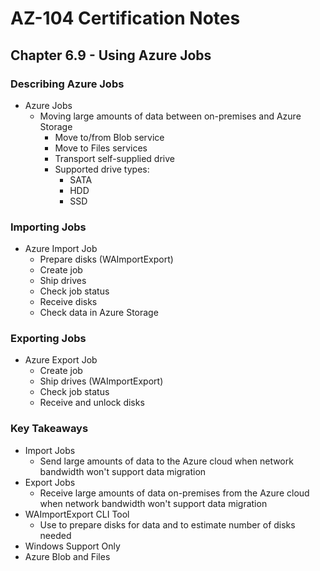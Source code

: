 # AZ-104 Certification Notes
## Chapter 6.9 - Using Azure Jobs

### Describing Azure Jobs
* Azure Jobs
	* Moving large amounts of data between on-premises and Azure Storage
		* Move to/from Blob service
		* Move to Files services
		* Transport self-supplied drive
		* Supported drive types:
			* SATA
			* HDD
			* SSD

### Importing Jobs
* Azure Import Job
	* Prepare disks (WAImportExport)
	* Create job
	* Ship drives
	* Check job status
	* Receive disks
	* Check data in Azure Storage

### Exporting Jobs
* Azure Export Job
	* Create job
	* Ship drives (WAImportExport)
	* Check job status
	* Receive and unlock disks

### Key Takeaways
* Import Jobs
	* Send large amounts of data to the Azure cloud when network bandwidth won't support data migration
* Export Jobs
	* Receive large amounts of data on-premises from the Azure cloud when network bandwidth won't support data migration
* WAImportExport CLI Tool
	* Use to prepare disks for data and to estimate number of disks needed
* Windows Support Only
* Azure Blob and Files